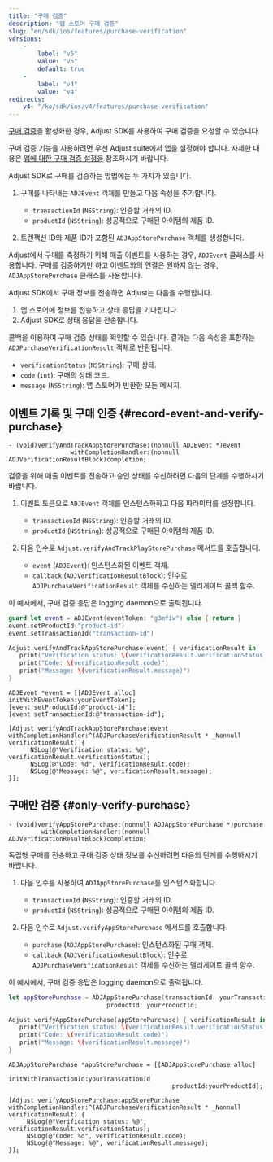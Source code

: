 ```yaml
---
title: "구매 검증"
description: "앱 스토어 구매 검증"
slug: "en/sdk/ios/features/purchase-verification"
versions: 
    - 
        label: "v5"
        value: "v5"
        default: true
    - 
        label: "v4"
        value: "v4"
redirects: 
    v4: "/ko/sdk/ios/v4/features/purchase-verification"
---
```

[구매 검증](https://help.adjust.com/en/article/purchase-verification)을 활성화한 경우, Adjust SDK를 사용하여 구매 검증을 요청할 수 있습니다.
<callout type="important"> 

구매 검증 기능을 사용하려면 우선 Adjust suite에서 앱을 설정해야 합니다. 자세한 내용은 [앱에 대한 구매 검증 설정을](https://help.adjust.com/en/article/set-up-purchase-verification-for-your-app) 참조하시기 바랍니다.
</Callout> 

Adjust SDK로 구매를 검증하는 방법에는 두 가지가 있습니다.

1. 구매를 나타내는 `ADJEvent` 객체를 만들고 다음 속성을 추가합니다. 
   * `transactionId` \(`NSString`\): 인증할 거래의 ID.
   * `productId` \(`NSString`\): 성공적으로 구매된 아이템의 제품 ID.

2. 트랜잭션 ID와 제품 ID가 포함된 `ADJAppStorePurchase` 객체를 생성합니다.

<callout type="tip"> 

Adjust에서 구매를 측정하기 위해 매출 이벤트를 사용하는 경우, `ADJEvent` 클래스를 사용합니다. 구매를 검증하기만 하고 이벤트와의 연결은 원하지 않는 경우, `ADJAppStorePurchase` 클래스를 사용합니다.
</Callout> 

Adjust SDK에서 구매 정보를 전송하면 Adjust는 다음을 수행합니다.

1. 앱 스토어에 정보를 전송하고 상태 응답을 기다립니다.
2. Adjust SDK로 상태 응답을 전송합니다.

콜백을 이용하여 구매 검증 상태를 확인할 수 있습니다. 결과는 다음 속성을 포함하는 `ADJPurchaseVerificationResult` 객체로 반환됩니다.

* `verificationStatus` \(`NSString`\): 구매 상태.
* `code` \(`int`\): 구매의 상태 코드.
* `message` \(`NSString`\): 앱 스토어가 반환한 모든 메시지.

이벤트 기록 및 구매 인증 \{\#record\-event\-and\-verify\-purchase\}
----------------------------------------------------------------

<codeblock title="메서드 서명"> 

```objc
- (void)verifyAndTrackAppStorePurchase:(nonnull ADJEvent *)event
                 withCompletionHandler:(nonnull ADJVerificationResultBlock)completion;
```

</CodeBlock> 

검증을 위해 매출 이벤트를 전송하고 승인 상태를 수신하려면 다음의 단계를 수행하시기 바랍니다.

1. 이벤트 토큰으로 `ADJEvent` 객체를 인스턴스화하고 다음 파라미터를 설정합니다. 
   * `transactionId` \(`NSString`\): 인증할 거래의 ID.
   * `productId` \(`NSString`\): 성공적으로 구매된 아이템의 제품 ID.

2. 다음 인수로 `Adjust.verifyAndTrackPlayStorePurchase` 메서드를 호출합니다. 
   * `event` \(`ADJEvent`\): 인스턴스화된 이벤트 객체.
   * `callback` \(`ADJVerificationResultBlock`\): 인수로 `ADJPurchaseVerificationResult` 객체를 수신하는 델리게이트 콜백 함수.

이 예시에서, 구매 검증 응답은 logging daemon으로 출력됩니다.
<tabs> <tab title="Swift" sync="swift"> 

```swift
guard let event = ADJEvent(eventToken: "g3mfiw") else { return }
event.setProductId("product-id")
event.setTransactionId("transaction-id")

Adjust.verifyAndTrackAppStorePurchase(event) { verificationResult in
   print("Verification status: \(verificationResult.verificationStatus)")
   print("Code: \(verificationResult.code)")
   print("Message: \(verificationResult.message)")
}
```

</Tab> <tab title="Objective-C" sync="objc"> 

```objc
ADJEvent *event = [[ADJEvent alloc] initWithEventToken:yourEventToken];
[event setProductId:@"product-id"];
[event setTransactionId:@"transaction-id"];

[Adjust verifyAndTrackAppStorePurchase:event withCompletionHandler:^(ADJPurchaseVerificationResult * _Nonnull verificationResult) {
      NSLog(@"Verification status: %@", verificationResult.verificationStatus);
      NSLog(@"Code: %d", verificationResult.code);
      NSLog(@"Message: %@", verificationResult.message);
}];
```

</Tab> </Tabs> 

구매만 검증 \{\#only\-verify\-purchase\}
----------------------------------------

<codeblock title="메서드 서명"> 

```objc
- (void)verifyAppStorePurchase:(nonnull ADJAppStorePurchase *)purchase
         withCompletionHandler:(nonnull ADJVerificationResultBlock)completion;
```

</CodeBlock> 

독립형 구매를 전송하고 구매 검증 상태 정보를 수신하려면 다음의 단계를 수행하시기 바랍니다.

1. 다음 인수를 사용하여 `ADJAppStorePurchase`를 인스턴스화합니다. 
   * `transactionId` \(`NSString`\): 인증할 거래의 ID.
   * `productId` \(`NSString`\): 성공적으로 구매된 아이템의 제품 ID.

2. 다음 인수로 `Adjust.verifyAppStorePurchase` 메서드를 호출합니다. 
   * `purchase` \(`ADJAppStorePurchase`\): 인스턴스화된 구매 객체.
   * `callback` \(`ADJVerificationResultBlock`\): 인수로 `ADJPurchaseVerificationResult` 객체를 수신하는 델리게이트 콜백 함수.

이 예시에서, 구매 검증 응답은 logging daemon으로 출력됩니다.
<tabs> <tab title="Swift" sync="swift"> 

```swift
let appStorePurchase = ADJAppStorePurchase(transactionId: yourTransactionId,
                           productId: yourProductId;

Adjust.verifyAppStorePurchase(appStorePurchase) { verificationResult in
   print("Verification status: \(verificationResult.verificationStatus)")
   print("Code: \(verificationResult.code)")
   print("Message: \(verificationResult.message)")
}
```

</Tab> <tab title="Objective-C" sync="objc"> 

```objc
ADJAppStorePurchase *appStorePurchase = [[ADJAppStorePurchase alloc]
                                             initWithTransactionId:yourTranscationId
                                             productId:yourProductId];

[Adjust verifyAppStorePurchase:appStorePurchase withCompletionHandler:^(ADJPurchaseVerificationResult * _Nonnull verificationResult) {
     NSLog(@"Verification status: %@", verificationResult.verificationStatus);
     NSLog(@"Code: %d", verificationResult.code);
     NSLog(@"Message: %@", verificationResult.message);
}];
```

</Tab> </Tabs>

